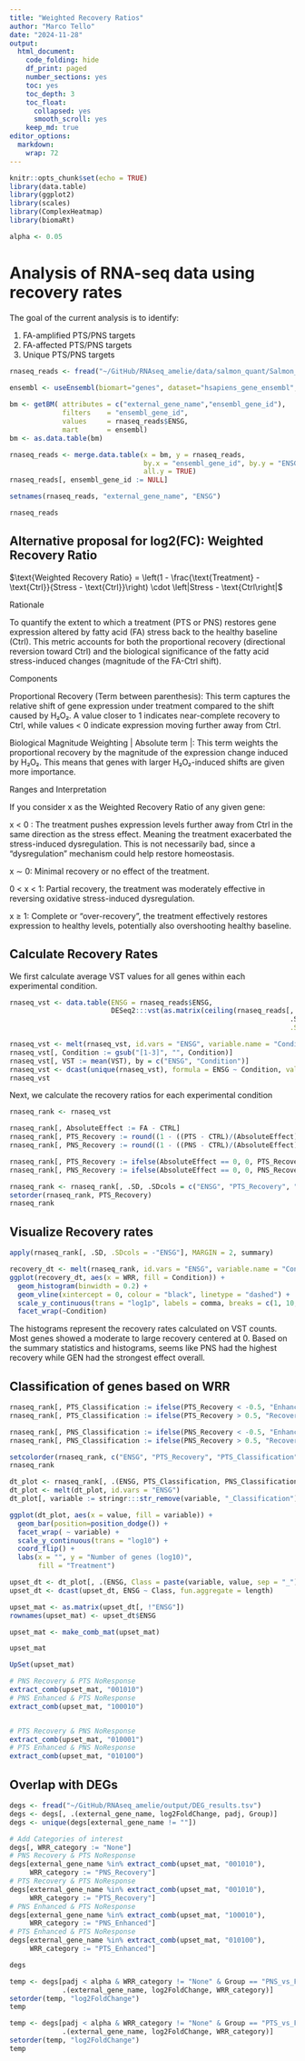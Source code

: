 ```yaml
---
title: "Weighted Recovery Ratios"
author: "Marco Tello"
date: "2024-11-28"
output:
  html_document:
    code_folding: hide
    df_print: paged
    number_sections: yes
    toc: yes
    toc_depth: 3
    toc_float:
      collapsed: yes
      smooth_scroll: yes
    keep_md: true
editor_options: 
  markdown: 
    wrap: 72
---
```


```r
knitr::opts_chunk$set(echo = TRUE)
library(data.table)
library(ggplot2)
library(scales)
library(ComplexHeatmap)
library(biomaRt)

alpha <- 0.05
```

# Analysis of RNA-seq data using recovery rates

The goal of the current analysis is to identify:

1) FA-amplified PTS/PNS targets   
2) FA-affected PTS/PNS targets  
3) Unique PTS/PNS targets  


```r

rnaseq_reads <- fread("~/GitHub/RNAseq_amelie/data/salmon_quant/Salmon_EstCount_ENSG.tsv")

ensembl <- useEnsembl(biomart="genes", dataset="hsapiens_gene_ensembl", mirror="asia")
  
bm <- getBM( attributes = c("external_gene_name","ensembl_gene_id"),
             filters    = "ensembl_gene_id",
             values     = rnaseq_reads$ENSG,
             mart       = ensembl)
bm <- as.data.table(bm)

rnaseq_reads <- merge.data.table(x = bm, y = rnaseq_reads, 
                                 by.x = "ensembl_gene_id", by.y = "ENSG", 
                                 all.y = TRUE)
rnaseq_reads[, ensembl_gene_id := NULL]

setnames(rnaseq_reads, "external_gene_name", "ENSG")

rnaseq_reads
```

## Alternative proposal for log2(FC): Weighted Recovery Ratio

$\text{Weighted Recovery Ratio} = \left(1 - \frac{\text{Treatment} - \text{Ctrl}}{Stress - \text{Ctrl}}\right) \cdot \left|Stress - \text{Ctrl\right|$

Rationale  

To quantify the extent to which a treatment (PTS or PNS) restores gene expression altered by fatty acid (FA) stress back to the healthy baseline (Ctrl). This metric accounts for both the proportional recovery (directional reversion toward Ctrl) and the biological significance of the fatty acid stress-induced changes (magnitude of the FA-Ctrl shift).


Components

Proportional Recovery (Term between parenthesis): This term captures the relative shift of gene expression under treatment compared to the shift caused by H₂O₂. A value closer to 1 indicates near-complete recovery to Ctrl, while values < 0 indicate expression moving further away from Ctrl.

Biological Magnitude Weighting | Absolute term |: This term weights the proportional recovery by the magnitude of the expression change induced by H₂O₂. This means that genes with larger H₂O₂-induced shifts are given more importance.

Ranges and Interpretation

If you consider x as the Weighted Recovery Ratio of any given gene:

x < 0 : The treatment pushes expression levels further away from Ctrl in the same direction as the stress effect. Meaning the treatment exacerbated the stress-induced dysregulation. This is not necessarily bad, since a "dysregulation" mechanism could help restore homeostasis.

x ∼ 0: Minimal recovery or no effect of the treatment.

0 < x < 1: Partial recovery, the treatment was moderately effective in reversing oxidative stress-induced dysregulation.

x ≥ 1: Complete or "over-recovery", the treatment effectively restores expression to healthy levels, potentially also overshooting healthy baseline.



## Calculate Recovery Rates

We first calculate average VST values for all genes within each experimental condition. 

```r
rnaseq_vst <- data.table(ENSG = rnaseq_reads$ENSG,
                         DESeq2:::vst(as.matrix(ceiling(rnaseq_reads[, 
                                                                     .SD, 
                                                                     .SDcols = !"ENSG"]))))

rnaseq_vst <- melt(rnaseq_vst, id.vars = "ENSG", variable.name = "Condition", value.name = "VST")
rnaseq_vst[, Condition := gsub("[1-3]", "", Condition)]
rnaseq_vst[, VST := mean(VST), by = c("ENSG", "Condition")]
rnaseq_vst <- dcast(unique(rnaseq_vst), formula = ENSG ~ Condition, value.var = "VST")
rnaseq_vst

```

Next, we calculate the recovery ratios for each experimental condition 

```r
rnaseq_rank <- rnaseq_vst

rnaseq_rank[, AbsoluteEffect := FA - CTRL]
rnaseq_rank[, PTS_Recovery := round((1 - ((PTS - CTRL)/(AbsoluteEffect))) * abs(AbsoluteEffect), 5)]
rnaseq_rank[, PNS_Recovery := round((1 - ((PNS - CTRL)/(AbsoluteEffect))) * abs(AbsoluteEffect), 5)]

rnaseq_rank[, PTS_Recovery := ifelse(AbsoluteEffect == 0, 0, PTS_Recovery)]
rnaseq_rank[, PNS_Recovery := ifelse(AbsoluteEffect == 0, 0, PNS_Recovery)]

rnaseq_rank <- rnaseq_rank[, .SD, .SDcols = c("ENSG", "PTS_Recovery", "PNS_Recovery")]
setorder(rnaseq_rank, PTS_Recovery)
rnaseq_rank

```

## Visualize Recovery rates


```r

apply(rnaseq_rank[, .SD, .SDcols = -"ENSG"], MARGIN = 2, summary)

recovery_dt <- melt(rnaseq_rank, id.vars = "ENSG", variable.name = "Condition", value.name = "WRR")
ggplot(recovery_dt, aes(x = WRR, fill = Condition)) + 
  geom_histogram(binwidth = 0.2) +
  geom_vline(xintercept = 0, colour = "black", linetype = "dashed") +
  scale_y_continuous(trans = "log1p", labels = comma, breaks = c(1, 10, 1000, 5000, 20000, 30000))+
  facet_wrap(~Condition)


```

The histograms represent the recovery rates calculated on VST counts. Most genes showed a moderate to large recovery centered at 0. Based on the summary statistics and histograms, seems like PNS had the highest recovery while GEN had the strongest effect overall. 

## Classification of genes based on WRR

```r

rnaseq_rank[, PTS_Classification := ifelse(PTS_Recovery < -0.5, "EnhancedResponse", "NoResponse")]
rnaseq_rank[, PTS_Classification := ifelse(PTS_Recovery > 0.5, "RecoveryResponse", PTS_Classification)]

rnaseq_rank[, PNS_Classification := ifelse(PNS_Recovery < -0.5, "EnhancedResponse", "NoResponse")]
rnaseq_rank[, PNS_Classification := ifelse(PNS_Recovery > 0.5, "RecoveryResponse", PNS_Classification)]

setcolorder(rnaseq_rank, c("ENSG", "PTS_Recovery", "PTS_Classification"))
rnaseq_rank

```


```r
dt_plot <- rnaseq_rank[, .(ENSG, PTS_Classification, PNS_Classification)]
dt_plot <- melt(dt_plot, id.vars = "ENSG")
dt_plot[, variable := stringr:::str_remove(variable, "_Classification")]

ggplot(dt_plot, aes(x = value, fill = variable)) +
  geom_bar(position=position_dodge()) + 
  facet_wrap( ~ variable) +
  scale_y_continuous(trans = "log10") +
  coord_flip() +
  labs(x = "", y = "Number of genes (log10)",
       fill = "Treatment")
```


```r

upset_dt <- dt_plot[, .(ENSG, Class = paste(variable, value, sep = "_"))]
upset_dt <- dcast(upset_dt, ENSG ~ Class, fun.aggregate = length)

upset_mat <- as.matrix(upset_dt[, !"ENSG"])
rownames(upset_mat) <- upset_dt$ENSG

upset_mat <- make_comb_mat(upset_mat)

upset_mat
```


```r
UpSet(upset_mat)
```


```r
# PNS Recovery & PTS NoResponse
extract_comb(upset_mat, "001010")
# PNS Enhanced & PTS NoResponse
extract_comb(upset_mat, "100010")


# PTS Recovery & PNS NoResponse
extract_comb(upset_mat, "010001")
# PTS Enhanced & PNS NoResponse
extract_comb(upset_mat, "010100")

```

## Overlap with DEGs


```r
degs <- fread("~/GitHub/RNAseq_amelie/output/DEG_results.tsv")
degs <- degs[, .(external_gene_name, log2FoldChange, padj, Group)]
degs <- unique(degs[external_gene_name != ""])

# Add Categories of interest
degs[, WRR_category := "None"]
# PNS Recovery & PTS NoResponse
degs[external_gene_name %in% extract_comb(upset_mat, "001010"), 
     WRR_category := "PNS_Recovery"]
# PTS Recovery & PTS NoResponse
degs[external_gene_name %in% extract_comb(upset_mat, "001010"), 
     WRR_category := "PTS_Recovery"]
# PNS Enhanced & PTS NoResponse
degs[external_gene_name %in% extract_comb(upset_mat, "100010"), 
     WRR_category := "PNS_Enhanced"]
# PTS Enhanced & PTS NoResponse
degs[external_gene_name %in% extract_comb(upset_mat, "010100"), 
     WRR_category := "PTS_Enhanced"]

degs
```


```r
temp <- degs[padj < alpha & WRR_category != "None" & Group == "PNS_vs_FA", 
             .(external_gene_name, log2FoldChange, WRR_category)]
setorder(temp, "log2FoldChange")
temp

```

```r
temp <- degs[padj < alpha & WRR_category != "None" & Group == "PTS_vs_FA", 
             .(external_gene_name, log2FoldChange, WRR_category)]
setorder(temp, "log2FoldChange")
temp

```

